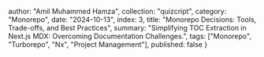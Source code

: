   author: "Amil Muhammed Hamza",
  collection: "quizcript",
  category: "Monorepo",
  date: "2024-10-13",
  index: 3,
  title: "Monorepo Decisions: Tools, Trade-offs, and Best Practices",
  summary: "Simplifying TOC Extraction in Next.js MDX: Overcoming Documentation Challenges.",
  tags: ["Monorepo", "Turborepo", "Nx", "Project Management"],
  published: false
}

